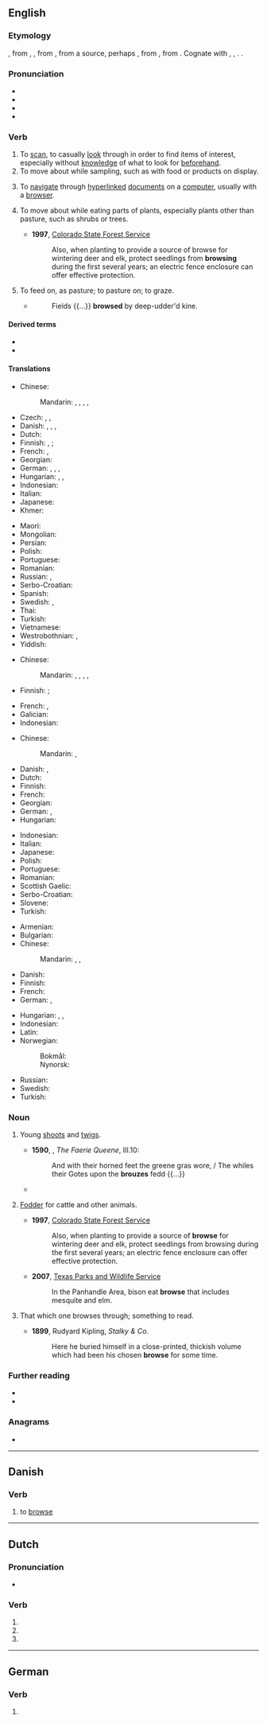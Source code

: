 ==English==

===Etymology===
{{inh|en|enm|browsen}}, from {{der|en|fro|brouster}}, {{m|fro|broster||to nibble off buds, sprouts, and bark; browse}}, from {{m|fro|brost||a sprout, shoot, bud}}, from a {{der|en|gem}} source, perhaps {{der|en|frk|*brust||shoot, bud}}, from {{der|en|gem-pro|*brustiz||bud, shoot}}, from {{der|en|ine-pro|*bʰrews-||to swell, sprout}}. Cognate with {{cog|bar|Bross}}, {{m|bar|Brosst||a bud}}, {{cog|osx|brustian||to sprout}}. {{doublet|en|brut|breast|brush}}.

===Pronunciation===
* {{IPA|en|/bɹaʊz/}}
* {{audio|en|en-us-browse.ogg|Audio (US)}}
* {{homophones|en|brows}}
* {{rhymes|en|aʊz}}

===Verb===
{{en-verb}}

# To [[scan]], to casually [[look]] through in order to find items of interest, especially without [[knowledge]] of what to look for [[beforehand]].
# To move about while sampling, such as with food or products on display.
# {{lb|en|transitive|computing}} To [[navigate]] through [[hyperlinked]] [[document]]s on a [[computer]], usually with a [[browser]].
# {{lb|en|intransitive|of an animal}} To move about while eating parts of plants, especially plants other than pasture, such as shrubs or trees.
#* '''1997''', [https://web.archive.org/web/20100611165037/http://csfs.colostate.edu/pdfs/wildlife_values.pdf Colorado State Forest Service]
#*: Also, when planting to provide a source of browse for wintering deer and elk, protect seedlings from '''browsing''' during the first several years; an electric fence enclosure can offer effective protection.
# {{lb|en|archaic|transitive}} To feed on, as pasture; to pasture on; to graze.
#* {{RQ:Tennyson GD}}
#*: Fields {{...}} '''browsed''' by deep-udder'd kine.

====Derived terms====
* {{l|en|browser}}
* {{l|en|browsable}}

====Translations====
{{trans-top|scan, casually look through}}
* Chinese:
*: Mandarin: {{t|cmn|[[隨便]][[看]]}}, {{t|cmn|[[随便]][[看]]|tr=suíbiàn kàn}}, {{t+|cmn|閒逛}}, {{t+|cmn|闲逛|tr=xiánguàng}}, {{t|cmn|逛一逛|tr=guàngyīguàng}}
* Czech: {{t|cs|prohlížet si}}, {{t+|cs|skenovat|impf}}, {{t|cs|bloudit očima}}
* Danish: {{t+|da|skimme}} {{qualifier|very quickly}}, {{t|da|gennemse}} {{qualifier|thoroughly}}, {{t|da|bladre}} {{qualifier|books or documents}}, {{t|da|ose}} {{qualifier|in a shop}}
* Dutch: {{t+|nl|doorbladeren}}
* Finnish: {{t+|fi|katsella}}, {{t+|fi|tutkailla}}; {{t+|fi|selailla}} {{qualifier|of media}}
* French: {{t+|fr|feuilleter}}, {{t+|fr|parcourir}}
* Georgian: {{t|ka|დათვალიერება}}
* German: {{t+|de|blättern}}, {{t+|de|durchsuchen}}, {{t+|de|stöbern}}, {{t+|de|durchstöbern}}
* Hungarian: {{t|hu|átböngész}}, {{t+|hu|böngész}}, {{t+|hu|tallózik}}
* Indonesian: {{t+|id|lihat|alt=melihat-lihat}}
* Italian: {{t+|it|osservare}}
* Japanese: {{t-needed|ja}}
* Khmer: {{t-needed|km}}
{{trans-mid}}
* Maori: {{t|mi|pūtirotiro}}
* Mongolian: {{t-needed|mn}}
* Persian: {{t+|fa|مرور|tr=morur|sc=fa-Arab}}
* Polish: {{t+|pl|przeglądać|impf}}
* Portuguese: {{t+|pt|observar}}
* Romanian: {{t+|ro|răsfoi}}
* Russian: {{t+|ru|просма́тривать|impf}}, {{t+|ru|просмотре́ть|pf}}
* Serbo-Croatian: {{t|sh|прегледати|tr=pregledati|sc=Cyrl}}
* Spanish: {{t+|es|navegar}}
* Swedish: {{t+|sv|bläddra}}, {{t+|sv|ögna}}
* Thai: {{t-needed|th}}
* Turkish: {{t+|tr|gözden geçirmek}}
* Vietnamese: {{t-needed|vi}}
* Westrobothnian: {{t|gmq-bot|blaver}}, {{t|gmq-bot|blâda}}
* Yiddish: {{t|yi|אַדורכן|sc=Hebr}}
{{trans-bottom}}

{{trans-top|move about while sampling}}
* Chinese:
*: Mandarin: {{t|cmn|[[隨便]][[看]]}}, {{t|cmn|[[随便]][[看]]|tr=suíbiàn kàn}}, {{t+|cmn|閒逛}}, {{t+|cmn|闲逛|tr=xiánguàng}}, {{t|cmn|逛一逛|tr=guàngyīguàng}}
* Finnish: {{t+|fi|kierrellä}}; {{t+|fi|maistella}} {{qualifier|of food and drink}}
{{trans-mid}}
* French: {{t+|fr|parcourir}}, {{t+|fr|regarder}}
* Galician: {{t|gl|petiscar}}
* Indonesian: {{t+|id|ramban}}
{{trans-bottom}}

{{trans-top|navigate through hyperlinked documents}}
* Chinese:
*: Mandarin: {{t+|cmn|瀏覽}}, {{t+|cmn|浏览|tr=liúlǎn}}
* Danish: {{t|da|browse}}, {{t|da|gennemblade}}
* Dutch: {{t+|nl|surfen}}
* Finnish: {{t+|fi|selata}}
* French: {{t+|fr|naviguer}}
* Georgian: {{t|ka|დათვალიერება}}
* German: {{t+|de|browsen}}, {{t+|de|surfen}}
* Hungarian: {{t+|hu|böngészik}}
{{trans-mid}}
* Indonesian: {{t+|id|menjelajah}}
* Italian: {{t+|it|navigare}}
* Japanese: {{t+|ja|閲覧|alt=閲覧する|tr=えつらんする, etsuran suru|sc=Jpan}}
* Polish: {{t+|pl|przeglądać|impf}}
* Portuguese: {{t+|pt|navegar}}
* Romanian: {{t+|ro|naviga}}
* Scottish Gaelic: {{t|gd|brabhsaich}}
* Serbo-Croatian: {{t+|sh|pregledati|impf}}
* Slovene: {{t|sl|brskati|impf}}
* Turkish: {{t+|tr|göz atmak}}
{{trans-bottom}}

{{trans-top|move about while eating parts of plants}}
* Armenian: {{t+|hy|արածել}}
* Bulgarian: {{t+|bg|паса}}
* Chinese:
*: Mandarin: {{t|cmn|吃草|tr=chīcǎo}}, {{t|cmn|[[啃]][[綠葉]]}}, {{t|cmn|[[啃]][[绿叶]]|tr=kěn lǜyè}}
* Danish: {{t|da|græsse}}
* Finnish: {{t+|fi|laiduntaa}}
* French: {{t+|fr|brouter}}
* German: {{t+|de|grasen}}, {{t+|de|äsen}}
{{trans-mid}}
* Hungarian: {{t+|hu|legel}}, {{t|hu|legelész}}, {{t+|hu|legelészik}}
* Indonesian: {{t+|id|ramban}}
* Latin: {{t|la|tondeō}}
* Norwegian:
*: Bokmål: {{t|nb|beite}}
*: Nynorsk: {{t|nn|beite}}
* Russian: {{t+|ru|пастись|impf|sc=Cyrl}}
* Swedish: {{t+|sv|beta}}
* Turkish: {{t+|tr|otlamak}}
{{trans-bottom}}

===Noun===
{{en-noun|~}}

# {{lb|en|uncountable}} Young [[shoot]]s and [[twig]]s.
#* '''1590''', {{w|Edmund Spenser}}, ''The Faerie Queene'', III.10:
#*: And with their horned feet the greene gras wore, / The whiles their Gotes upon the '''brouzes''' fedd {{...}}
#* {{RQ:Dryden Metamorphoses|passage=Sheep, goats, and oxen, and the nobler steed, / On '''browz''', and corn, and flowery meadows feed.}}
# {{lb|en|uncountable}} [[fodder|Fodder]] for cattle and other animals.
#* '''1997''', [https://web.archive.org/web/20100611165037/http://csfs.colostate.edu/pdfs/wildlife_values.pdf Colorado State Forest Service]
#*: Also, when planting to provide a source of '''browse''' for wintering deer and elk, protect seedlings from browsing during the first several years; an electric fence enclosure can offer effective protection.
#* '''2007''', [http://www.tpwd.state.tx.us/learning/resources/activities/bison/bisonfood1.phtml Texas Parks and Wildlife Service]
#*: In the Panhandle Area, bison eat '''browse''' that includes mesquite and elm.
# {{lb|en|countable}} That which one browses through; something to read.
#* '''1899''', Rudyard Kipling, ''Stalky & Co.''
#*: Here he buried himself in a close-printed, thickish volume which had been his chosen '''browse''' for some time.

===Further reading===
* {{R:Webster 1913}}
* {{R:Century 1911}}

===Anagrams===
* {{anagrams|en|a=beorsw|Bowers|Bowser|bowers|bowres|bowser}}

----

==Danish==

===Verb===
{{head|da|verb|imperative|brows|present|browser|past|browsede|past participle|browset}}

# {{lb|da|computing}} to [[browse]]

----

==Dutch==

===Pronunciation===
* {{audio|nl|Nl-browse.ogg|Audio}}

===Verb===
{{head|nl|verb form}}

# {{nl-verb form of|p=1|n=sg|t=pres|m=ind|browsen}}
# {{nl-verb form of|n=sg|t=pres|m=subj|browsen}}
# {{nl-verb form of|m=imp|browsen}}

----

==German==

===Verb===
{{head|de|verb form}}

# {{verb form of|de|browsen||1|s|pres|;|1//3|s|sub|I|;|s|imp}}